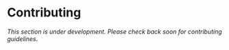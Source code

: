# Contributing

*This section is under development. Please check back soon for contributing guidelines.*